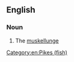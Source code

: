 {{also|maskinongé}}
==English==
{{wikipedia|muskellunge}}

===Noun===
{{en-noun|maskinonge|maskinonges}}

# The [[muskellunge]]

[[Category:en:Pikes (fish)]]